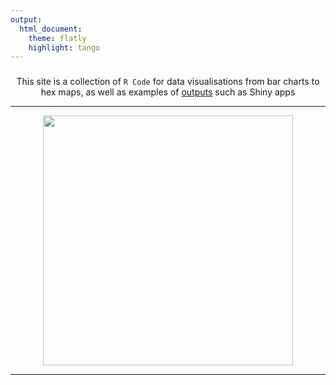 ```yaml
---
output:
  html_document:  
    theme: flatly
    highlight: tango
---
```


<center><h3><h3> </center>

<center>This site is a collection of `R Code` for data visualisations from bar charts to hex maps, as well as examples of [outputs](https://jenniferbufton.github.io/Shiny.html) such as Shiny apps</center> 

---

<center><img src="images/Blog_JB.JPG" width="400px"/></center>


---

